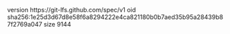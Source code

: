 version https://git-lfs.github.com/spec/v1
oid sha256:1e25d3d67d8e58f6a8294222e4ca821180b0b7aed35b95a28439b87f2769a047
size 9144
